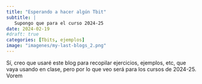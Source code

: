 ```yaml
---
title: "Esperando a hacer algún Tbit"
subtitle: | 
   Supongo que para el curso 2024-25
date: 2024-02-19
#draft: true
categories: [Tbits, ejemplos]
image: "imagenes/my-last-blogs_2.png"
---
```


Sí, creo que usaré este blog para recopilar ejercicios, ejemplos, etc, que vaya usando en clase, pero por lo que veo será para los cursos de 2024-25. Vorem